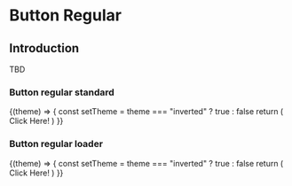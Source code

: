 
# Button Regular

## Introduction
TBD

### Button regular standard

<Example noTheme={false}>
  {(theme) => {
    const setTheme = theme === "inverted" ? true : false
    return (
      <React.Fragment>
        <ButtonRegular inverted={setTheme}>Click Here!</ButtonRegular>
      </React.Fragment>
    )
}}
</Example>

### Button regular loader

<Example noTheme={false}>
  {(theme) => {
    const setTheme = theme === "inverted" ? true : false
    return (
      <React.Fragment>
        <ButtonRegular loading inverted={setTheme}>Click Here!</ButtonRegular>
      </React.Fragment>
    )
}}
</Example>

